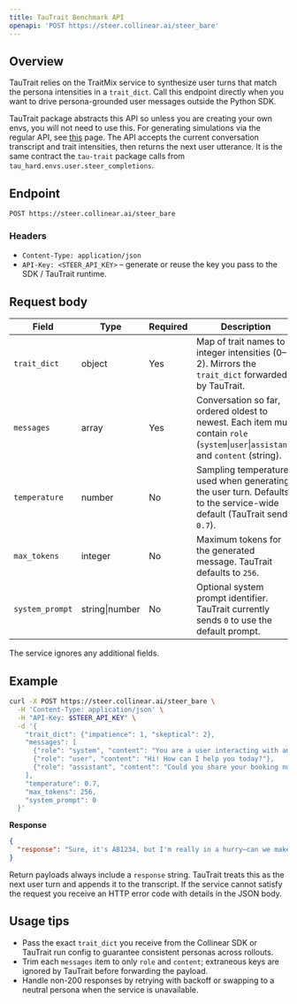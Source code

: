 ```yaml
---
title: TauTrait Benchmark API
openapi: 'POST https://steer.collinear.ai/steer_bare'
---
```


## Overview

TauTrait relies on the TraitMix service to synthesize user turns that match the persona intensities in a `trait_dict`. Call this endpoint directly when you want to drive persona-grounded user messages outside the Python SDK.

TauTrait package abstracts this API so unless you are creating your own envs, you will not need to use this. For generating simulations via the regular API, see [this](./get-started/simulations.mdx) page. The API accepts the current conversation transcript and trait intensities, then returns the next user utterance. It is the same contract the `tau-trait` package calls from `tau_hard.envs.user.steer_completions`.

## Endpoint

```
POST https://steer.collinear.ai/steer_bare
```

### Headers

- `Content-Type: application/json`
- `API-Key: <STEER_API_KEY>` – generate or reuse the key you pass to the SDK / TauTrait runtime.

## Request body

| Field | Type | Required | Description |
| ----- | ---- | -------- | ----------- |
| `trait_dict` | object | Yes | Map of trait names to integer intensities (0–2). Mirrors the `trait_dict` forwarded by TauTrait. |
| `messages` | array | Yes | Conversation so far, ordered oldest to newest. Each item must contain `role` (`system`\|`user`\|`assistant`) and `content` (string). |
| `temperature` | number | No | Sampling temperature used when generating the user turn. Defaults to the service-wide default (TauTrait sends `0.7`). |
| `max_tokens` | integer | No | Maximum tokens for the generated message. TauTrait defaults to `256`. |
| `system_prompt` | string\|number | No | Optional system prompt identifier. TauTrait currently sends `0` to use the default prompt. |

The service ignores any additional fields.

## Example

```bash
curl -X POST https://steer.collinear.ai/steer_bare \
  -H 'Content-Type: application/json' \
  -H "API-Key: $STEER_API_KEY" \
  -d '{
    "trait_dict": {"impatience": 1, "skeptical": 2},
    "messages": [
      {"role": "system", "content": "You are a user interacting with an agent."},
      {"role": "user", "content": "Hi! How can I help you today?"},
      {"role": "assistant", "content": "Could you share your booking number?"}
    ],
    "temperature": 0.7,
    "max_tokens": 256,
    "system_prompt": 0
  }'
```

**Response**

```json
{
  "response": "Sure, it's AB1234, but I'm really in a hurry—can we make this quick?"
}
```

Return payloads always include a `response` string. TauTrait treats this as the next user turn and appends it to the transcript. If the service cannot satisfy the request you receive an HTTP error code with details in the JSON body.

## Usage tips

- Pass the exact `trait_dict` you receive from the Collinear SDK or TauTrait run config to guarantee consistent personas across rollouts.
- Trim each `messages` item to only `role` and `content`; extraneous keys are ignored by TauTrait before forwarding the payload.
- Handle non-200 responses by retrying with backoff or swapping to a neutral persona when the service is unavailable.
